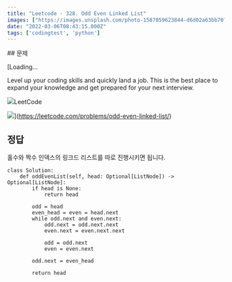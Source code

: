 ```yaml
---
title: "Leetcode - 328. Odd Even Linked List"
images: ["https://images.unsplash.com/photo-1587059623844-d6d02a63bb70?crop=entropy&cs=tinysrgb&fit=max&fm=jpg&ixid=MnwxMTc3M3wwfDF8c2VhcmNofDZ8fG9kZCUyMGV2ZW58ZW58MHx8fHwxNjQ2NTU2MjQ5&ixlib=rb-1.2.1&q=80&w=2000"]
date: "2022-03-06T08:43:15.000Z"
tags: ['codingtest', 'python']
---
```


<TOCInline toc={props.toc} asDisclosure />
## 문제

[Loading...

Level up your coding skills and quickly land a job. This is the best place to expand your knowledge and get prepared for your next interview.

![](https://leetcode.com/favicon-192x192.png)LeetCode

![](https://leetcode.com/static/images/LeetCode_Sharing.png)](https://leetcode.com/problems/odd-even-linked-list/)

## 정답

홀수와 짝수 인덱스의 링크드 리스트를 따로 진행시키면 됩니다.

```
class Solution:
    def oddEvenList(self, head: Optional[ListNode]) -> Optional[ListNode]:
        if head is None:
            return head

        odd = head
        even_head = even = head.next
        while odd.next and even.next:
            odd.next = odd.next.next
            even.next = even.next.next

            odd = odd.next
            even = even.next

        odd.next = even_head

        return head

```
